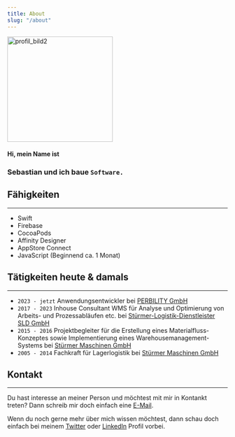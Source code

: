 ```yaml
---
title: About
slug: "/about"
---
```


<img width="241" alt="profil_bild2" src="https://user-images.githubusercontent.com/101806166/160287349-4eb6bd15-e472-4fc1-9592-47bc653b55b5.png">

#### Hi, mein Name ist
### Sebastian und ich baue `Software.`


## Fähigkeiten
---
- Swift
- Firebase
- CocoaPods
- Affinity Designer
- AppStore Connect
- JavaScript (Beginnend ca. 1 Monat)

## Tätigkeiten heute & damals
---
- `2023 - jetzt` Anwendungsentwickler bei [PERBILITY GmbH](https://www.perbility.de)
- `2017 - 2023`  Inhouse Consultant WMS für Analyse und Optimierung von Arbeits- und Prozessabläufen etc. bei [Stürmer-Logistik-Dienstleister SLD GmbH](https://www.sld-logistik.de)
- `2015 - 2016`  Projektbegleiter für die Erstellung eines Materialfluss-Konzeptes sowie Implementierung eines Warehousemanagement-Systems bei [Stürmer Maschinen GmbH](https://www.stuermer-maschinen.de)
- `2005 - 2014`  Fachkraft für Lagerlogistik bei [Stürmer Maschinen GmbH](https://www.stuermer-maschinen.de)

## Kontakt
---
Du hast interesse an meiner Person und möchtest mit mir in Kontankt treten? Dann schreib mir doch einfach eine [E-Mail](mailto:mail@sebastian-schm1tt.com).

Wenn du noch gerne mehr über mich wissen möchtest, dann schau doch einfach bei meinem [Twitter](https://twitter.com/sepp3r) oder [LinkedIn](https://www.linkedin.com/in/sebastian-schmitt-933151236) Profil vorbei.

